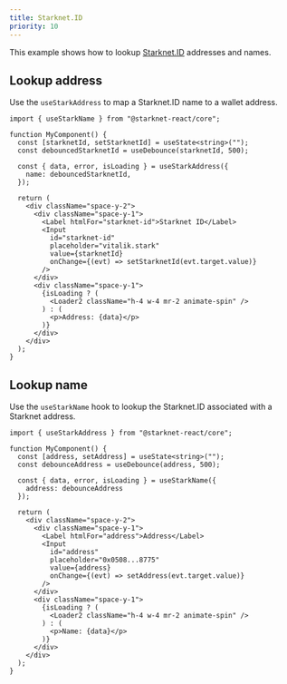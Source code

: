 ```yaml
---
title: Starknet.ID
priority: 10
---
```


This example shows how to lookup [Starknet.ID](https://www.starknet.id/)
addresses and names.

<DemoContainer>
  <StarknetIDDemo />
</DemoContainer>

## Lookup address

Use the `useStarkAddress` to map a Starknet.ID name to a wallet address.

```tsx lookup-address.tsx
import { useStarkName } from "@starknet-react/core";

function MyComponent() {
  const [starknetId, setStarknetId] = useState<string>("");
  const debouncedStarknetId = useDebounce(starknetId, 500);

  const { data, error, isLoading } = useStarkAddress({
    name: debouncedStarknetId,
  });

  return (
    <div className="space-y-2">
      <div className="space-y-1">
        <Label htmlFor="starknet-id">Starknet ID</Label>
        <Input
          id="starknet-id"
          placeholder="vitalik.stark"
          value={starknetId}
          onChange={(evt) => setStarknetId(evt.target.value)}
        />
      </div>
      <div className="space-y-1">
        {isLoading ? (
          <Loader2 className="h-4 w-4 mr-2 animate-spin" />
        ) : (
          <p>Address: {data}</p>
        )}
      </div>
    </div>
  );
}
```

## Lookup name

Use the `useStarkName` hook to lookup the Starknet.ID associated with a Starknet
address.

```tsx lookup-name.tsx
import { useStarkAddress } from "@starknet-react/core";

function MyComponent() {
  const [address, setAddress] = useState<string>("");
  const debounceAddress = useDebounce(address, 500);

  const { data, error, isLoading } = useStarkName({
    address: debounceAddress
  });

  return (
    <div className="space-y-2">
      <div className="space-y-1">
        <Label htmlFor="address">Address</Label>
        <Input
          id="address"
          placeholder="0x0508...8775"
          value={address}
          onChange={(evt) => setAddress(evt.target.value)}
        />
      </div>
      <div className="space-y-1">
        {isLoading ? (
          <Loader2 className="h-4 w-4 mr-2 animate-spin" />
        ) : (
          <p>Name: {data}</p>
        )}
      </div>
    </div>
  );
}
```
